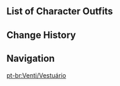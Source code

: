 {{CharacterTabs}}

==List of Character Outfits==
{{Outfits by Category Table|Venti Outfits|nocharacter=1}}

==Change History==
{{Change History|1.0}}

==Navigation==
{{Character Navbox|link type=outfits}}
[[pt-br:Venti/Vestuário]]